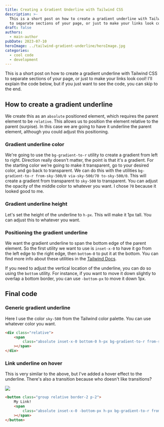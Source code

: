 ```yaml
---
title: Creating a Gradient Underline with Tailwind CSS
description: >-
  This is a short post on how to create a gradient underline with Tailwind CSS
  to separate sections of your page, or just to make your links look cool!
draft: false
authors:
  - main-author
pubDate: 2023-07-10
heroImage: ../tailwind-gradient-underline/heroImage.jpg
categories:
  - cool code
  - development
---
```


This is a short post on how to create a gradient underline with Tailwind CSS to separate sections of your page, or just to make your links look cool! I'll explain the code below, but if you just want to see the code, you can skip to the end.

## How to create a gradient underline

We create this as an `absolute` positioned element, which requires the parent element to be `relative`. This allows us to position the element relative to the parent (surpise). In this case we are going to have it underline the parent element, although you could adjust this positioning.

### Gradient underline color

We're going to use the `bg-gradient-to-r` utility to create a gradient from left to right. Direction really doesn't matter, the point is that it's a gradient. For the starting color we're going to make it transparent, go to your desired color, and go back to transparent. We can do this with the utilities `bg-gradient-to-r from-sky-500/0 via-sky-500/70 to-sky-500/0`. This will create a gradient from transparent to `sky-500` to transparent. You can adjust the opacity of the middle color to whatever you want. I chose `70` because it looked good to me.

### Gradient underline height

Let's set the height of the underline to `h-px`. This will make it 1px tall. You can adjust this to whatever you want.

### Positioning the gradient underline

We want the gradient underline to span the bottom edge of the parent element. So the first utility we want to use is `inset-x-0` to have it go from the left edge to the right edge, then `bottom-0` to put it at the bottom. You can find more info about these utilities in the [Tailwind Docs](https://tailwindcss.com/docs/top-right-bottom-left#placing-a-positioned-element).

If you need to adjust the vertical location of the underline, you can do so using the `bottom` utility. For instance, if you want to move it down slightly to overlap a bottom border, you can use `-bottom-px` to move it down 1px.

## Final code

### Generic gradient underline

Here I use the color `sky-500` from the Tailwind color palette. You can use whatever color you want.

```html
<div class="relative">
	<span
		class="absolute inset-x-0 bottom-0 h-px bg-gradient-to-r from-sky-500/0 via-sky-500/70 to-sky-500/0"
	></span>
</div>
```

### Link underline on hover

This is very similar to the above, but I've added a hover effect to the underline. There's also a transition because who doesn't like transitions?

![](../tailwind-gradient-underline/spongebob-transitions.jpeg)

```html
<button class="group relative border-2 p-2">
	My Link!
	<span
		class="absolute inset-x-0 -bottom-px h-px bg-gradient-to-r from-sky-500/0 via-sky-500/70 to-sky-500/0 opacity-0 transition group-hover:opacity-100"
	></span>
</button>
```
